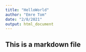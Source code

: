 ```yaml
---
title: "HelloWorld"
author: "Emre Tom"
date: "2/8/2021"
output: html_document
---
```


## This is a markdown file
